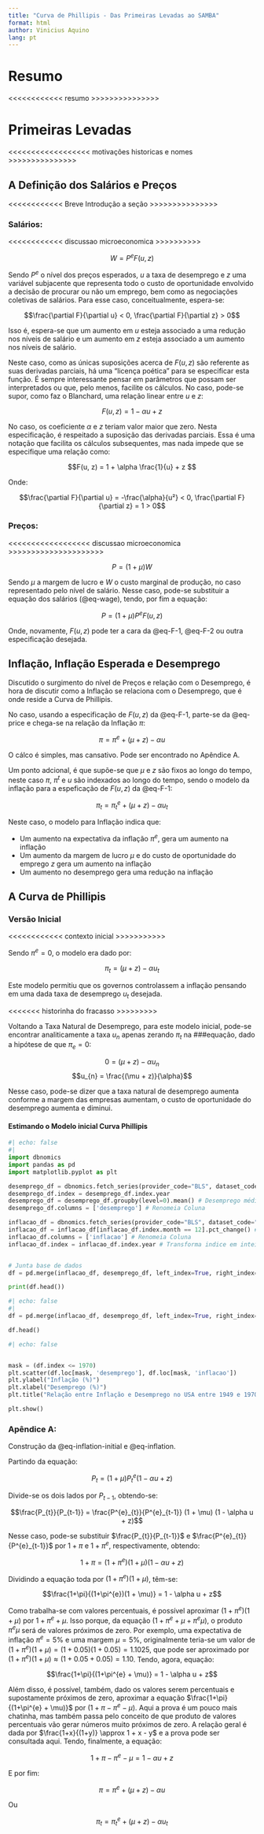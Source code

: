 ```yaml
---
title: "Curva de Phillipis - Das Primeiras Levadas ao SAMBA"
format: html
author: Vinicius Aquino
lang: pt
---
```


# Resumo

<<<<<<<<<<<< resumo >>>>>>>>>>>>>>>

# Primeiras Levadas

<<<<<<<<<<<<<<<<<< motivações historicas e nomes >>>>>>>>>>>>>>>

## A Definição dos Salários e Preços

<<<<<<<<<<<< Breve Introdução a seção >>>>>>>>>>>>>>>

### Salários:
<<<<<<<<<<<< discussao microeconomica >>>>>>>>>>

$$W = P^{e} F(u, z)$$

Sendo $P^{e}$ o nível dos preços esperados, $u$ a taxa de desemprego e $z$ uma variável subjacente que representa todo o custo de oportunidade envolvido a decisão de procurar ou não um emprego, bem como as negociações coletivas de salários. Para esse caso, conceitualmente, espera-se:

$$\frac{\partial F}{\partial u} < 0, \frac{\partial F}{\partial z} > 0$$

Isso é, espera-se que um aumento em $u$ esteja associado a uma redução nos níveis de salário e um aumento em $z$ esteja associado a um aumento nos níveis de salário.

Neste caso, como as únicas suposições acerca de $F(u, z)$ são referente as suas derivadas parciais, há uma "licença poética" para se especificar esta função. É sempre interessante pensar em parâmetros que possam ser interpretados ou que, pelo menos, facilite os cálculos. No caso, pode-se supor, como faz o Blanchard, uma relação linear entre $u$ e $z$:

$$F(u, z) = 1 - \alpha u + z $$

No caso, os coeficiente $\alpha$ e $z$ teriam valor maior que zero. Nesta especificação, é respeitado a suposição das derivadas parciais. Essa é uma notação que facilita os cálculos subsequentes, mas nada impede que se especifique uma relação como:

$$F(u, z) = 1 + \alpha \frac{1}{u} + z $$

Onde:

$$\frac{\partial F}{\partial u} = -\frac{\alpha}{u²} < 0, \frac{\partial F}{\partial z} = 1 > 0$$

### Preços:
<<<<<<<<<<<<<<<<<< discussao microeconomica >>>>>>>>>>>>>>>>>>>>>

$$P = (1 + \mu)W$$

Sendo $\mu$ a margem de lucro e $W$ o custo marginal de produção, no caso representado pelo nível de salário. Nesse caso, pode-se substituir a equação dos salários (@eq-wage), tendo, por fim a equação:

$$P = (1 + \mu) P^{e} F(u, z)$$

Onde, novamente, $F(u, z)$ pode ter a cara da @eq-F-1, @eq-F-2 ou outra especificação desejada.


## Inflação, Inflação Esperada e Desemprego

Discutido o surgimento do nível de Preços e relação com o Desemprego, é hora de discutir como a Inflação se relaciona com o Desemprego, que é onde reside a Curva de Phillipis. 

No caso, usando a especificação de $F(u, z)$ da @eq-F-1, parte-se da @eq-price e chega-se na relação da Inflação $\pi$:

$$\pi = \pi^{e} + (\mu + z) - \alpha u$$

O cálco é simples, mas cansativo. Pode ser encontrado no Apêndice A.

Um ponto adcional, é que supõe-se que  $\mu$ e $z$ são fixos ao longo do tempo, neste caso $\pi$, $\pi^{t}$ e $u$ são indexados ao longo do tempo, sendo o modelo da inflação para a espeficação de $F(u, z)$ da @eq-F-1:

$$\pi_{t} = \pi^{e}_{t} + (\mu + z) - \alpha u_{t}$$

Neste caso, o modelo para Inflação indica que:

 - Um aumento na expectativa da inflação $\pi^{e}$, gera um aumento na inflação
 - Um aumento da margem de lucro $\mu$ e do custo de oportunidade do emprego $z$ gera um aumento na inflação
 - Um aumento no desemprego gera uma redução na inflação


## A Curva de Phillipis

### Versão Inicial

<<<<<<<<<<<< contexto inicial >>>>>>>>>>> 

Sendo $\pi^{e} = 0$, o modelo era dado por:

$$\pi_{t} = (\mu + z) - \alpha u_{t}$$

Este modelo permitiu que os governos controlassem a inflação pensando em uma dada taxa de desemprego $u_{t}$ desejada. 

<<<<<<< historinha do fracasso >>>>>>>>>

Voltando a Taxa Natural de Desemprego, para este modelo inicial, pode-se encontrar analiticamente a taxa $u_{n}$ apenas zerando $\pi_{t}$ na ###equação, dado a hipótese de que $\pi_{e} = 0$:

$$0 = (\mu + z) - \alpha u_{n}$$
$$u_{n} = \frac{(\mu + z)}{\alpha}$$

Nesse caso, pode-se dizer que a taxa natural de desemprego aumenta conforme a margem das empresas aumentam, o custo de oportunidade do desemprego aumenta e diminui.


#### Estimando o Modelo inicial Curva Phillipis



```python
#| echo: false
#| 
import dbnomics
import pandas as pd
import matplotlib.pyplot as plt

desemprego_df = dbnomics.fetch_series(provider_code="BLS", dataset_code="ln", series_code="LNS14000000").set_index('period')[['value']] # Pega a base de desemprego do  U.S. Bureau of Labor Statistics (BLS)
desemprego_df.index = desemprego_df.index.year
desemprego_df = desemprego_df.groupby(level=0).mean() # Desemprego médio no ano
desemprego_df.columns = ['desemprego'] # Renomeia Coluna

inflacao_df = dbnomics.fetch_series(provider_code="BLS", dataset_code="cu", series_code="CUSR0000SA0").set_index('period')[['value']] # Pega a base do nível total de preços do  U.S. Bureau of Labor Statistics (BLS)
inflacao_df = inflacao_df[inflacao_df.index.month == 12].pct_change() # Cálcula a Inflação baseada em Dezembro
inflacao_df.columns = ['inflacao'] # Renomeia Coluna
inflacao_df.index = inflacao_df.index.year # Transforma indice em inteiros


# Junta base de dados
df = pd.merge(inflacao_df, desemprego_df, left_index=True, right_index=True, how='left').dropna()

print(df.head())
```
```python
#| echo: false
#| 
df = pd.merge(inflacao_df, desemprego_df, left_index=True, right_index=True, how='left').dropna()

df.head()
```


```python

#| echo: false


mask = (df.index <= 1970)
plt.scatter(df.loc[mask, 'desemprego'], df.loc[mask, 'inflacao'])
plt.ylabel("Inflação (%)")
plt.xlabel("Desemprego (%)")
plt.title("Relação entre Inflação e Desemprego no USA entre 1949 e 1970")

plt.show()
```






### Apêndice A:

Construção da @eq-inflation-initial e @eq-inflation.

Partindo da equação:

$$P_{t} = (1 + \mu) P^{e}_{t} (1 - \alpha u + z)$$

Divide-se os dois lados por $P_{t-1}$, obtendo-se:

$$\frac{P_{t}}{P_{t-1}} = \frac{P^{e}_{t}}{P^{e}_{t-1}} (1 + \mu) (1 - \alpha u + z)$$

Nesse caso, pode-se substituir $\frac{P_{t}}{P_{t-1}}$ e $\frac{P^{e}_{t}}{P^{e}_{t-1}}$ por $1+\pi$ e $1+\pi^{e}$, respectivamente, obtendo:

$$1+\pi = (1+\pi^{e})(1 + \mu) (1 - \alpha u + z)$$

Dividindo a equação toda por $(1+\pi^{e})(1 + \mu)$, têm-se:

$$\frac{1+\pi}{(1+\pi^{e})(1 + \mu)} = 1 - \alpha u + z$$

Como trabalha-se com valores percentuais, é possível aproximar $(1+\pi^{e})(1 + \mu)$ por $1+\pi^{e} + \mu$. Isso porque, da equação $(1+\pi^{e}+ \mu + \pi^{e} \mu)$, o produto $\pi^{e} \mu$ será de valores próximos de zero. Por exemplo, uma expectativa de inflação $\pi^{e} = 5\%$ e uma margem $\mu = 5\%$, originalmente teria-se um valor de $(1+\pi^{e})(1 + \mu) = (1 + 0.05)(1+0.05) = 1.1025$, que pode ser aproximado por $(1+\pi^{e})(1 + \mu) \approx (1 + 0.05 + 0.05) = 1.10$. Tendo, agora, equação:

$$\frac{1+\pi}{(1+\pi^{e} + \mu)} = 1 - \alpha u + z$$

Além disso, é possível, também, dado os valores serem percentuais e supostamente próximos de zero, aproximar a equação $\frac{1+\pi}{(1+\pi^{e} + \mu)}$ por ${(1+\pi - \pi^{e} - \mu)}$. Aqui a prova é um pouco mais chatinha, mas também passa pelo conceito de que produto de valores percentuais vão gerar números muito próximos de zero. A relação geral é dada por $\frac{1+x}{(1+y)} \approx 1 + x - y$ e a prova pode ser consultada aqui. Tendo, finalmente, a equação:

$$1+\pi - \pi^{e} - \mu = 1 - \alpha u + z$$

E por fim:

$$\pi =\pi^{e} + (\mu + z) - \alpha u$$

Ou

$$\pi_{t} =\pi^{e}_{t} + (\mu + z) - \alpha u_{t}$$





